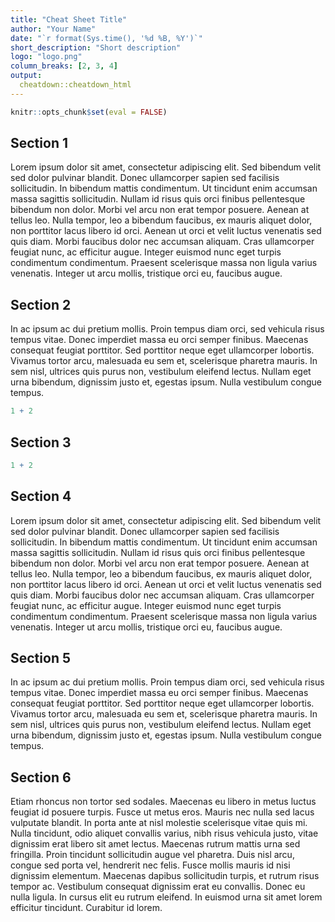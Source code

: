 ```yaml
---
title: "Cheat Sheet Title"
author: "Your Name"
date: "`r format(Sys.time(), '%d %B, %Y')`"
short_description: "Short description"
logo: "logo.png"
column_breaks: [2, 3, 4]
output: 
  cheatdown::cheatdown_html
---
```


```r
knitr::opts_chunk$set(eval = FALSE)
```

## Section 1

Lorem ipsum dolor sit amet, consectetur adipiscing elit. Sed bibendum velit sed dolor pulvinar blandit. Donec ullamcorper sapien sed facilisis sollicitudin. In bibendum mattis condimentum. Ut tincidunt enim accumsan massa sagittis sollicitudin. Nullam id risus quis orci finibus pellentesque bibendum non dolor. Morbi vel arcu non erat tempor posuere. Aenean at tellus leo. Nulla tempor, leo a bibendum faucibus, ex mauris aliquet dolor, non porttitor lacus libero id orci. Aenean ut orci et velit luctus venenatis sed quis diam. Morbi faucibus dolor nec accumsan aliquam. Cras ullamcorper feugiat nunc, ac efficitur augue. Integer euismod nunc eget turpis condimentum condimentum. Praesent scelerisque massa non ligula varius venenatis. Integer ut arcu mollis, tristique orci eu, faucibus augue.

## Section 2

In ac ipsum ac dui pretium mollis. Proin tempus diam orci, sed vehicula risus tempus vitae. Donec imperdiet massa eu orci semper finibus. Maecenas consequat feugiat porttitor. Sed porttitor neque eget ullamcorper lobortis. Vivamus tortor arcu, malesuada eu sem et, scelerisque pharetra mauris. In sem nisl, ultrices quis purus non, vestibulum eleifend lectus. Nullam eget urna bibendum, dignissim justo et, egestas ipsum. Nulla vestibulum congue tempus.

```r
1 + 2
```

## Section 3

```r
1 + 2
``` 

## Section 4

Lorem ipsum dolor sit amet, consectetur adipiscing elit. Sed bibendum velit sed dolor pulvinar blandit. Donec ullamcorper sapien sed facilisis sollicitudin. In bibendum mattis condimentum. Ut tincidunt enim accumsan massa sagittis sollicitudin. Nullam id risus quis orci finibus pellentesque bibendum non dolor. Morbi vel arcu non erat tempor posuere. Aenean at tellus leo. Nulla tempor, leo a bibendum faucibus, ex mauris aliquet dolor, non porttitor lacus libero id orci. Aenean ut orci et velit luctus venenatis sed quis diam. Morbi faucibus dolor nec accumsan aliquam. Cras ullamcorper feugiat nunc, ac efficitur augue. Integer euismod nunc eget turpis condimentum condimentum. Praesent scelerisque massa non ligula varius venenatis. Integer ut arcu mollis, tristique orci eu, faucibus augue.

## Section 5

In ac ipsum ac dui pretium mollis. Proin tempus diam orci, sed vehicula risus tempus vitae. Donec imperdiet massa eu orci semper finibus. Maecenas consequat feugiat porttitor. Sed porttitor neque eget ullamcorper lobortis. Vivamus tortor arcu, malesuada eu sem et, scelerisque pharetra mauris. In sem nisl, ultrices quis purus non, vestibulum eleifend lectus. Nullam eget urna bibendum, dignissim justo et, egestas ipsum. Nulla vestibulum congue tempus.

<div class="page_break"></div>

## Section 6

Etiam rhoncus non tortor sed sodales. Maecenas eu libero in metus luctus feugiat id posuere turpis. Fusce ut metus eros. Mauris nec nulla sed lacus vulputate blandit. In porta ante at nisl molestie scelerisque vitae quis mi. Nulla tincidunt, odio aliquet convallis varius, nibh risus vehicula justo, vitae dignissim erat libero sit amet lectus. Maecenas rutrum mattis urna sed fringilla. Proin tincidunt sollicitudin augue vel pharetra. Duis nisl arcu, congue sed porta vel, hendrerit nec felis. Fusce mollis mauris id nisi dignissim elementum. Maecenas dapibus sollicitudin turpis, et rutrum risus tempor ac. Vestibulum consequat dignissim erat eu convallis. Donec eu nulla ligula. In cursus elit eu rutrum eleifend. In euismod urna sit amet lorem efficitur tincidunt. Curabitur id lorem. 




